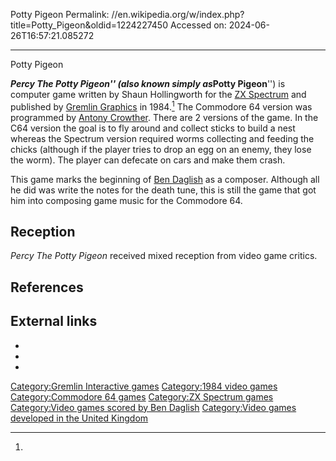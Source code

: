 Potty Pigeon
Permalink: //en.wikipedia.org/w/index.php?title=Potty_Pigeon&oldid=1224227450
Accessed on: 2024-06-26T16:57:21.085272



------
Potty Pigeon
{{Infobox video game
|title = Potty Pigeon
|image = [[File:PercythePottyPigeonUSBoxShotC64.jpg|200px|Potty Pigeon]]
|caption = Cover art
|developer = [[Gremlin Graphics]]
|publisher = [[Gremlin Graphics]]
|designer = Shaun Hollingworth<ref name="giantlist">{{cite web|last1=Hague|first1=James|title=The Giant List of Classic Game Programmers|url=http://dadgum.com/giantlist/}}</ref>
|programmer = Shaun Hollingworth<br>[[Antony Crowther]] (C64)
|released = 1984
|genre = [[Action game|Action]]
|modes = [[Single-player video game|Single-player]]
|platforms = [[ZX Spectrum]] (original)<br>[[Commodore 64]]
}}

'''''Percy The Potty Pigeon''''' (also known simply as '''''Potty Pigeon''''') is computer game written by Shaun Hollingworth for the [[ZX Spectrum]] and published by [[Gremlin Graphics]] in 1984.<ref name=giantlist/> The Commodore 64 version was programmed by [[Antony Crowther]]. There are 2 versions of the game. In the C64 version the goal is to fly around and collect sticks to build a nest whereas the Spectrum version required worms collecting and feeding the chicks (although if the player tries to drop an egg on an enemy, they lose the worm). The player can defecate on cars and make them crash.

This game marks the beginning of [[Ben Daglish]] as a composer. Although all he did was write the notes for the death tune, this is still the game that got him into composing game music for the Commodore 64.{{citation needed|date=January 2018}}

==Reception==
{{VG reviews
|CRASH=70%<ref>{{Cite magazine|magazine=[[Crash (magazine)|Crash]]|title=Reviews|pages=38–39|issue=12|date=January 1985|url=https://archive.org/details/Crash_Magazine_012a/page/38/mode/2up}}</ref>
|SUser=6/10<ref>{{cite magazine|magazine=[[Sinclair User]]|title=Spectrum Software Scene|last=McDermott|first=Colette|page=32|issue=35|date=February 1985|url=https://archive.org/details/sinclair-user-magazine-035/page/n31/mode/1up}}</ref>
| rev1 = ''[[Commodore User]]''
| rev1Score = 13/20<ref>{{cite magazine|magazine=[[Commodore User]]|title=Screen Scene 64|volume=2|issue=2|date=November 1984|page=51|url=https://archive.org/details/commodore-user-magazine-14/page/n49/mode/2up}}</ref>
}}
''Percy The Potty Pigeon'' received mixed reception from video game critics.

==References==
{{reflist}}

==External links==
* {{Internet Archive game|d64_Potty_Pigeon_1984_Gremlin_Graphics}}
* {{WoS game|id=0003851}}
* {{lemon64 game|id=1981|name=Potty Pigeon}}

[[Category:Gremlin Interactive games]]
[[Category:1984 video games]]
[[Category:Commodore 64 games]]
[[Category:ZX Spectrum games]]
[[Category:Video games scored by Ben Daglish]]
[[Category:Video games developed in the United Kingdom]]

{{action-videogame-stub}}